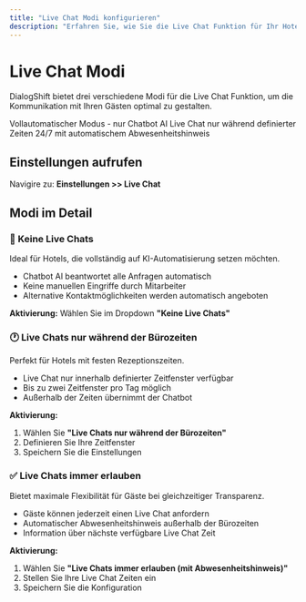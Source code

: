 ```yaml
---
title: "Live Chat Modi konfigurieren"
description: "Erfahren Sie, wie Sie die Live Chat Funktion für Ihr Hotel optimal einstellen"
---
```


# Live Chat Modi

DialogShift bietet drei verschiedene Modi für die Live Chat Funktion, um die Kommunikation mit Ihren Gästen optimal zu gestalten.

<CardGroup cols={3}>
  <Card title="Keine Live Chats" icon="robot">
    Vollautomatischer Modus - nur Chatbot AI
  </Card>
  <Card title="Bürozeiten" icon="clock">
    Live Chat nur während definierter Zeiten
  </Card>
  <Card title="Immer erlauben" icon="circle-check">
    24/7 mit automatischem Abwesenheitshinweis
  </Card>
</CardGroup>

## Einstellungen aufrufen

Navigire zu: **Einstellungen \>\> Live Chat**

## Modi im Detail

### 🤖 Keine Live Chats

<Info>
  Ideal für Hotels, die vollständig auf KI-Automatisierung setzen möchten.
</Info>

- Chatbot AI beantwortet alle Anfragen automatisch
- Keine manuellen Eingriffe durch Mitarbeiter
- Alternative Kontaktmöglichkeiten werden automatisch angeboten

**Aktivierung:** Wählen Sie im Dropdown **"Keine Live Chats"**

### 🕐 Live Chats nur während der Bürozeiten

<Note>
  Perfekt für Hotels mit festen Rezeptionszeiten.
</Note>

- Live Chat nur innerhalb definierter Zeitfenster verfügbar
- Bis zu zwei Zeitfenster pro Tag möglich
- Außerhalb der Zeiten übernimmt der Chatbot

**Aktivierung:**

1. Wählen Sie **"Live Chats nur während der Bürozeiten"**
2. Definieren Sie Ihre Zeitfenster
3. Speichern Sie die Einstellungen

### ✅ Live Chats immer erlauben

<Tip>
  Bietet maximale Flexibilität für Gäste bei gleichzeitiger Transparenz.
</Tip>

- Gäste können jederzeit einen Live Chat anfordern
- Automatischer Abwesenheitshinweis außerhalb der Bürozeiten
- Information über nächste verfügbare Live Chat Zeit

**Aktivierung:**

1. Wählen Sie **"Live Chats immer erlauben (mit Abwesenheitshinweis)"**
2. Stellen Sie Ihre Live Chat Zeiten ein
3. Speichern Sie die Konfiguration